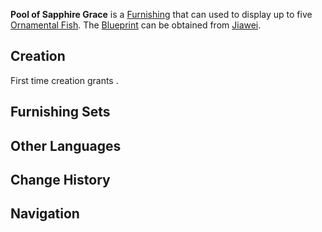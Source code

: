 {{Furnishing Infobox
|id             = 373601
|image          = Item Pool of Sapphire Grace.png
|category       = Outdoor Furnishing
|subcategory    = Fish Pond
|rarity         = 4
|interaction    = Ornamental Fish
|adeptal_energy = 200
|load           = 1800
|reduced_load   = 1800
|description    = A large pond for rearing fish.<br />This pond is common in garden landscapes in the outside world, but it has been imbued with some mysterious properties inside The Realm Within by the arts of [[Sub-Space Creation]]. Its waters are clear and warm all year round, contains a subtle balance of nutrients, and the ornamental fish within grow slowly but maintain their original vitality without the need for the owner to take too much care of it. However, it would be unwise to raise too many ornamental fish in one pond if you wish for them to have enough room.<br />Ornamental Fish caught via Fishing can be raised in this sort of pond.
|blueprint      = [[Liyue Fishing Association]]
}}
'''Pool of Sapphire Grace''' is a [[Furnishing]] that can used to display up to five [[Ornamental Fish]]. The [[Blueprint]] can be obtained from [[Jiawei]].

==Creation==
First time creation grants {{Item|Trust|24|x=90}}.
{{Recipe
|type = Creation
|time = 16h
|Fragrant Cedar Wood = 8
|White Iron Chunk = 4
|sort = Fragrant Cedar Wood,White Iron Chunk
}}

==Furnishing Sets==
{{Craft Usage}}

==Other Languages==
{{Other Languages
|en      = Pool of Sapphire Grace
|zhs     = 「灵沼云池」
|zhs_rm  = "Líng Zhǎo Yún Chí"
|zht     = 「靈沼雲池」
|zht_rm  = "Líng Zhǎo Yún Chí"
|zh_tl   = 
|ja      = 「霊沼雲池」
|ja_rm   = "Reishou Unchi"{{Assumed}}
|ja_tl   = 
|ko      = 「신비한 구름 연못」
|ko_rm   = "Sinbihan Gureum Yeonmot"
|ko_tl   = "Mysterious Cloud Pond"
|es      = Estanque nubespiritual
|es_tl   = 
|fr      = « Bassin mystique »
|fr_tl   = "Mystic Pool"
|ru      = Озеро сапфирной милости
|ru_tl   = 
|th      = สระภูตเมฆา
|th_rm   = 
|th_tl   = 
|vi      = Hồ Linh Vân
|vi_tl   = 
|de      = Geistwolkenbecken
|de_tl   = Ghost Cloud Pool
|id      = "Kolam Renungan Awan"
|id_tl   = "Pool of Cloud Reflection"
|pt      = "Piscina da Nuvem de Espíritos"
|pt_tl   = 
}}

==Change History==
{{Change History|2.1}}

==Navigation==
{{Furnishing Navbox/Exterior|Outdoor Furnishing|state=collapsed}}
{{Furnishing Navbox/Subsystems|Fish Pond}}